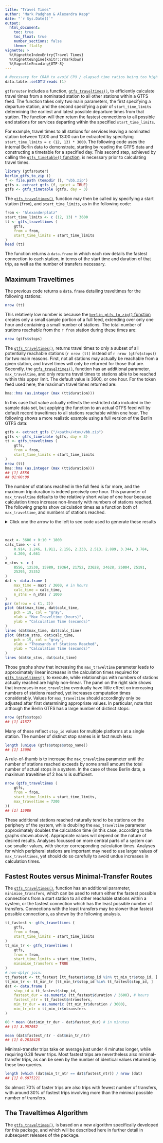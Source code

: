```yaml
---
title: "Travel Times"
author: "Mark Padgham & Alexandra Kapp"
date: "`r Sys.Date()`"
output: 
  html_document:
    toc: true
    toc_float: true
    number_sections: false
    theme: flatly
vignette: >
  %\VignetteIndexEntry{Travel Times}
  %\VignetteEngine{knitr::rmarkdown}
  %\VignetteEncoding{UTF-8}
---
```

  
```r
# Necessary for CRAN to avoid CPU / elapsed time ratios being too high
data.table::setDTthreads (1)
```

`gtfsrouter` includes a function,
[`gtfs_traveltimes()`](https://UrbanAnalyst.github.io/gtfsrouter/reference/gtfs_traveltimes.html),
to efficiently calculate travel times from a nominated station to all other
stations within a GTFS feed. The function takes only two main parameters, the
first specifying a departure station, and the second specifying a pair of
`start_time_limits` determining the earliest and latest possible departure
times from that station. The function will then return the fastest connections
to all possible end stations for services departing within the specified
`start_time_limits`.

For example, travel times to all stations for services leaving a nominated
station between 12:00 and 13:00 can be extracted by specifying
`start_time_limits = c (12, 13) * 3600`. The following code uses the internal
Berlin data to demonstrate, starting by reading the GTFS data and constructing
a timetable for a specified day.  This second step, achieved by calling the
[`gtfs_timetable()`
function](https://UrbanAnalyst.github.io/gtfsrouter/reference/gtfs_timetable.html),
is necessary prior to calculating travel times.

```r
library (gtfsrouter)
berlin_gtfs_to_zip ()
f <- file.path (tempdir (), "vbb.zip")
gtfs <- extract_gtfs (f, quiet = TRUE)
gtfs <- gtfs_timetable (gtfs, day = 3)
```

The 
[`gtfs_traveltimes()`](https://UrbanAnalyst.github.io/gtfsrouter/reference/gtfs_traveltimes.html),
function may then be called by specifying a start station (`from`), and
`start_time_limits`, as in the following code:

```r
from <- "Alexanderplatz"
start_time_limits <- c (12, 13) * 3600
tt <- gtfs_traveltimes (
    gtfs,
    from = from,
    start_time_limits = start_time_limits
)
head (tt)
```

The function returns a `data.frame` in which each row details the fastest
connection to each station, in terms of the start time and duration of that
trip, as well as the number of transfers necessary.

## Maximum Traveltimes

The previous code returns a `data.frame` detailing traveltimes for the following stations:

```r
nrow (tt)
```

This relatively low number is because the [`berlin_gtfs_to_zip()`
function](https://UrbanAnalyst.github.io/gtfsrouter/reference/berlin_gtfs_to_zip.html)
creates only a small sample portion of a full feed, extending over only one
hour and containing a small number of stations. The total number of stations
reachable from the `r from` station during these times are:

```r
nrow (gtfs$stops)
```

The
[`gtfs_traveltimes()`](https://UrbanAnalyst.github.io/gtfsrouter/reference/gtfs_traveltimes.html),
returns travel times to only a subset of all potentially reachable stations 
(`r nrow (tt)` instead of `r nrow (gtfs$stops)`) for two main reasons. First,
not all stations may actually be reachable from a given station, and travel
times will only be returned for those that are. Secondly, the
[`gtfs_traveltimes()`](https://UrbanAnalyst.github.io/gtfsrouter/reference/gtfs_traveltimes.html),
function has an additional parameter, `max_traveltime`, and only returns travel
times to stations able to be reached within this upper limit. The default value
is 3600, or one hour. For the token feed used here, the maximum travel times
returned are:

```r
hms::hms (as.integer (max (tt$duration)))
```

In this case that value actually reflects the restricted data included in the
sample data set, but applying the function to an actual GTFS feed will by
default record traveltimes to all stations reachable within one hour. The
following shows a more realistic example using a full version of the Berlin
GTFS data:

```r
gtfs <- extract_gtfs ("/<path>/<to>/vbb.zip")
gtfs <- gtfs_timetable (gtfs, day = 3)
tt <- gtfs_traveltimes (
    gtfs,
    from = from,
    start_time_limits = start_time_limits
)
nrow (tt)
hms::hms (as.integer (max (tt$duration)))
## [1] 8556
## 01:00:00
```

The number of stations reached in the full feed is far more, and the maximum
trip duration is indeed precisely one hour. This parameter of `max_traveltime`
defaults to the relatively short value of one hour because calculation times
increase non-linearly with numbers of stations reached. The following graphs
show calculation times as a function both of `max_traveltime`, and numbers of
stations reached.

<details>
<summary>Click one the arrow to the left to see code used to generate these results</summary>
<p>

```r
maxt <- 3600 + 0:10 * 1800 # 1-6 hours in half-hour intervals
dat <- vapply (
    maxt, function (i) {
        st <- system.time (
            res <- gtfs_traveltimes (
                gtfs,
                from = from,
                start_time_limits = start_time_limits,
                max_traveltime = i
            )
        )
        return (c (st [3], nrow (res))) },
    numeric (2)
)
dat <- data.frame (
    max_time = maxt / 3600, # in hours
    calc_time = dat [1, ],
    n_stns = dat [2, ] / 1000
)
par (mfrow = c (1, 2))
plot (dat$max_time, dat$calc_time,
    pch = 19, col = "gray",
    xlab = "Max Traveltime (hours)",
    ylab = "Calculation Time (seconds)"
)
lines (dat$max_time, dat$calc_time)
plot (dat$n_stns, dat$calc_time,
    pch = 19, col = "gray",
    xlab = "Thousands of Stations Reached",
    ylab = "Calculation Time (seconds)"
)
lines (dat$n_stns, dat$calc_time)
```
</p>
</details>
<br>

```r
maxt <- 3600 + 0:10 * 1800
calc_time <- c (
    0.914, 1.246, 1.911, 2.156, 2.333, 2.513, 2.889, 3.344, 3.784,
    4.200, 4.661
)
n_stns <- c (
    8556, 12530, 15989, 19364, 21752, 23628, 24628, 25004, 25191,
    25295, 25352
)
dat <- data.frame (
    max_time = maxt / 3600, # in hours
    calc_time = calc_time,
    n_stns = n_stns / 1000
)
par (mfrow = c (1, 2))
plot (dat$max_time, dat$calc_time,
    pch = 19, col = "gray",
    xlab = "Max Traveltime (hours)",
    ylab = "Calculation Time (seconds)"
)
lines (dat$max_time, dat$calc_time)
plot (dat$n_stns, dat$calc_time,
    pch = 19, col = "gray",
    xlab = "Thousands of Stations Reached",
    ylab = "Calculation Time (seconds)"
)
lines (dat$n_stns, dat$calc_time)
```

Those graphs show that increasing the `max_traveltime` parameter leads to
approximately linear increases in the calculation times required for 
[`gtfs_traveltimes()`](https://UrbanAnalyst.github.io/gtfsrouter/reference/gtfs_traveltimes.html),
to execute, while relationships with numbers of stations actually reached are
highly non-linear. The panel on the right side shows that increases in
`max_traveltime` eventually have little effect on increasing numbers of
stations reached, yet increases computation times considerably. Values for
`max_traveltime` should accordingly only be adjusted after first determining
appropriate values. In particular, note that although the Berlin GTFS has
a large number of distinct stops:

```r
nrow (gtfs$stops)
## [1] 41577
```

Many of these reflect `stop_id` values for multiple platforms at a single station. The number of distinct stop names is in fact much less:

```r
length (unique (gtfs$stops$stop_name))
## [1] 13090
```

A rule-of-thumb is to increase the `max_traveltime` parameter until the number
of stations reached exceeds by some small amount the total number of actual
stops in a system. In the case of these Berlin data, a maximum traveltime of
2 hours is sufficient.

```r
nrow (gtfs_traveltimes (
    gtfs,
    from = from,
    start_time_limits = start_time_limits,
    max_traveltime = 7200
))
## [1] 15989
```

These additional stations reached naturally tend to be stations on the
periphery of the system, while doubling the `max_traveltime` parameter
approximately doubles the calculation time (in this case, according to the
graphs shown above). Appropriate values will depend on the nature of desired
results. Analyses focussed on more central parts of a system can use smaller
values, with shorter corresponding calculation times. Analyses for which
peripheral stations are important may need to use larger values of
`max_traveltimes`, yet should do so carefully to avoid undue increases in
calculation times.

## Fastest Routes versus Minimal-Transfer Routes

The
[`gtfs_traveltimes()`](https://UrbanAnalyst.github.io/gtfsrouter/reference/gtfs_traveltimes.html),
function has an additional parameter, `minimise_transfers`, which can be used
to return either the fastest possible connections from a start station to all
other reachable stations within a system, or the fastest connection which has
the least possible number of transfers. Connections with the least transfers
may be slower than fastest possible connections, as shown by the following
analysis.

```r
tt_fastest <- gtfs_traveltimes (
    gtfs,
    from = from,
    start_time_limits = start_time_limits
)
tt_min_tr <- gtfs_traveltimes (
    gtfs,
    from = from,
    start_time_limits = start_time_limits,
    minimise_transfers = TRUE
)
# non-dplyr join:
tt_fastest <- tt_fastest [tt_fastest$stop_id %in% tt_min_tr$stop_id, ]
tt_min_tr <- tt_min_tr [tt_min_tr$stop_id %in% tt_fastest$stop_id, ]
dat <- data.frame (
    stop_id = tt_fastest$stop_id,
    fastest_dur = as.numeric (tt_fastest$duration / 3600), # hours
    fastest_ntr = tt_fastest$ntransfers,
    min_tr_dur = as.numeric (tt_min_tr$duration / 3600),
    min_tr_ntr = tt_min_tr$ntransfers
)

60 * mean (dat$min_tr_dur - dat$fastest_dur) # in minutes
## [1] 3.957052
```
```r
mean (dat$fastest_ntr - dat$min_tr_ntr)
## [1] 0.2818428
```

Minimal-transfer trips take on average just under 4 minutes longer, while
requiring 0.28 fewer trips. Most fastest trips are nevertheless also
minimal-transfer trips, as can be seen by the number of identical values
returned by these two queries.

```r
length (which (dat$min_tr_ntr == dat$fastest_ntr)) / nrow (dat)
## [1] 0.6875221
```

So almost 70% of faster trips are also trips with fewest number of transfers,
with around 30% of fastest trips involving more than the minimal possible
number of transfers.

## The Traveltimes Algorithm

The 
[`gtfs_traveltimes()`](https://UrbanAnalyst.github.io/gtfsrouter/reference/gtfs_traveltimes.html),
is based on a new algorithm specifically developed for this package, and which
will be described here in further detail in subsequent releases of the package.
